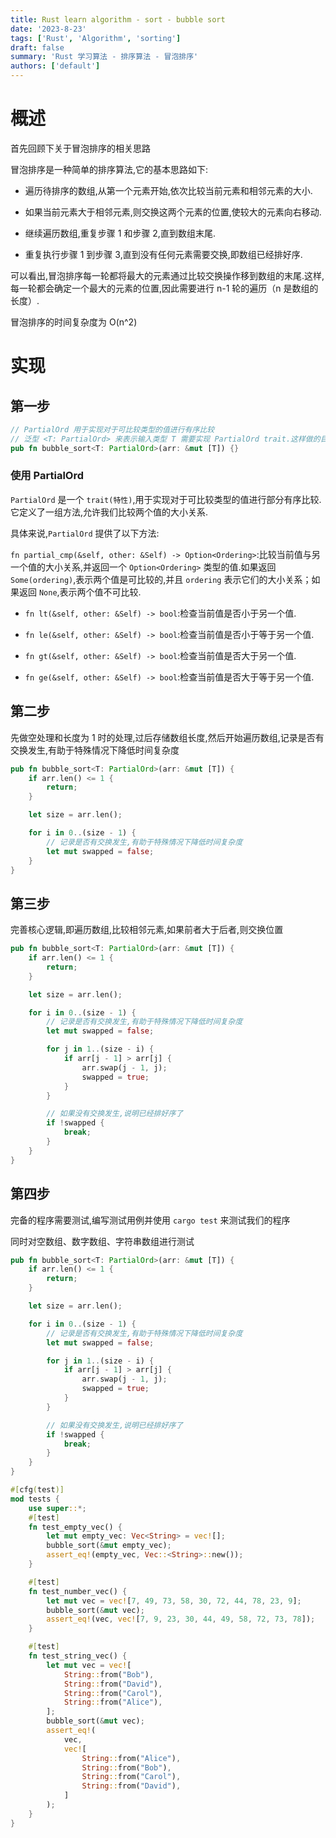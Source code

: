 ```yaml
---
title: Rust learn algorithm - sort - bubble sort
date: '2023-8-23'
tags: ['Rust', 'Algorithm', 'sorting']
draft: false
summary: 'Rust 学习算法 - 排序算法 - 冒泡排序'
authors: ['default']
---
```



<TOCInline toc={props.toc} exclude="Overview" toHeading={2} />

# 概述

首先回顾下关于冒泡排序的相关思路

冒泡排序是一种简单的排序算法,它的基本思路如下:

- 遍历待排序的数组,从第一个元素开始,依次比较当前元素和相邻元素的大小.

- 如果当前元素大于相邻元素,则交换这两个元素的位置,使较大的元素向右移动.

- 继续遍历数组,重复步骤 1 和步骤 2,直到数组末尾.

- 重复执行步骤 1 到步骤 3,直到没有任何元素需要交换,即数组已经排好序.

可以看出,冒泡排序每一轮都将最大的元素通过比较交换操作移到数组的末尾.这样,每一轮都会确定一个最大的元素的位置,因此需要进行 n-1 轮的遍历（n 是数组的长度）.

冒泡排序的时间复杂度为 O(n^2)

# 实现

## 第一步

```rust
// PartialOrd 用于实现对于可比较类型的值进行有序比较
// 泛型 <T: PartialOrd> 来表示输入类型 T 需要实现 PartialOrd trait.这样做的目的是允许你的排序算法可以应用于任意实现了 PartialOrd 的类型
pub fn bubble_sort<T: PartialOrd>(arr: &mut [T]) {}
```

### 使用 PartialOrd

`PartialOrd` 是一个 `trait(特性)`,用于实现对于可比较类型的值进行部分有序比较.它定义了一组方法,允许我们比较两个值的大小关系.

具体来说,`PartialOrd` 提供了以下方法:

`fn partial_cmp(&self, other: &Self) -> Option<Ordering>`:比较当前值与另一个值的大小关系,并返回一个 `Option<Ordering>` 类型的值.如果返回 `Some(ordering)`,表示两个值是可比较的,并且 `ordering` 表示它们的大小关系；如果返回 `None`,表示两个值不可比较.

- `fn lt(&self, other: &Self) -> bool`:检查当前值是否小于另一个值.

- `fn le(&self, other: &Self) -> bool`:检查当前值是否小于等于另一个值.

- `fn gt(&self, other: &Self) -> bool`:检查当前值是否大于另一个值.

- `fn ge(&self, other: &Self) -> bool`:检查当前值是否大于等于另一个值.

## 第二步

先做空处理和长度为 1 时的处理,过后存储数组长度,然后开始遍历数组,记录是否有交换发生,有助于特殊情况下降低时间复杂度

```rust
pub fn bubble_sort<T: PartialOrd>(arr: &mut [T]) {
    if arr.len() <= 1 {
        return;
    }

    let size = arr.len();

    for i in 0..(size - 1) {
        // 记录是否有交换发生,有助于特殊情况下降低时间复杂度
        let mut swapped = false;
    }
}
```

## 第三步

完善核心逻辑,即遍历数组,比较相邻元素,如果前者大于后者,则交换位置

```rust
pub fn bubble_sort<T: PartialOrd>(arr: &mut [T]) {
    if arr.len() <= 1 {
        return;
    }

    let size = arr.len();

    for i in 0..(size - 1) {
        // 记录是否有交换发生,有助于特殊情况下降低时间复杂度
        let mut swapped = false;

        for j in 1..(size - i) {
            if arr[j - 1] > arr[j] {
                arr.swap(j - 1, j);
                swapped = true;
            }
        }

        // 如果没有交换发生,说明已经排好序了
        if !swapped {
            break;
        }
    }
}
```

## 第四步

完备的程序需要测试,编写测试用例并使用 `cargo test` 来测试我们的程序

同时对空数组、数字数组、字符串数组进行测试

```rust
pub fn bubble_sort<T: PartialOrd>(arr: &mut [T]) {
    if arr.len() <= 1 {
        return;
    }

    let size = arr.len();

    for i in 0..(size - 1) {
        // 记录是否有交换发生,有助于特殊情况下降低时间复杂度
        let mut swapped = false;

        for j in 1..(size - i) {
            if arr[j - 1] > arr[j] {
                arr.swap(j - 1, j);
                swapped = true;
            }
        }

        // 如果没有交换发生,说明已经排好序了
        if !swapped {
            break;
        }
    }
}

#[cfg(test)]
mod tests {
    use super::*;
    #[test]
    fn test_empty_vec() {
        let mut empty_vec: Vec<String> = vec![];
        bubble_sort(&mut empty_vec);
        assert_eq!(empty_vec, Vec::<String>::new());
    }

    #[test]
    fn test_number_vec() {
        let mut vec = vec![7, 49, 73, 58, 30, 72, 44, 78, 23, 9];
        bubble_sort(&mut vec);
        assert_eq!(vec, vec![7, 9, 23, 30, 44, 49, 58, 72, 73, 78]);
    }

    #[test]
    fn test_string_vec() {
        let mut vec = vec![
            String::from("Bob"),
            String::from("David"),
            String::from("Carol"),
            String::from("Alice"),
        ];
        bubble_sort(&mut vec);
        assert_eq!(
            vec,
            vec![
                String::from("Alice"),
                String::from("Bob"),
                String::from("Carol"),
                String::from("David"),
            ]
        );
    }
}
```
